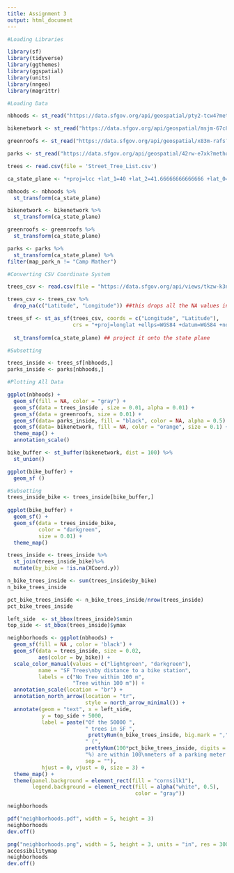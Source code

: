 ```yaml
---
title: Assignment 3
output: html_document
---
```


```r
#Loading Libraries

library(sf)
library(tidyverse)
library(ggthemes)
library(ggspatial)
library(units)
library(nngeo)
library(magrittr) 

```

```r
#Loading Data

nbhoods <- st_read("https://data.sfgov.org/api/geospatial/pty2-tcw4?method=export&format=GeoJSON" , quiet = TRUE)

bikenetwork <- st_read("https://data.sfgov.org/api/geospatial/msjm-67c8?method=export&format=GeoJSON", quiet = TRUE)

greenroofs <- st_read("https://data.sfgov.org/api/geospatial/x83m-rafs?method=export&format=GeoJSON" , quiet = TRUE)

parks <- st_read("https://data.sfgov.org/api/geospatial/42rw-e7xk?method=export&format=GeoJSON", quiet = TRUE)

trees <- read.csv(file = 'Street_Tree_List.csv')

```

```r
ca_state_plane <- "+proj=lcc +lat_1=40 +lat_2=41.66666666666666 +lat_0=39.33333333333334 +lon_0=-122 +x_0=2000000 +y_0=500000.0000000002 +ellps=GRS80 +datum=NAD83 +to_meter=0.3048006096012192 +no_defs "

nbhoods <- nbhoods %>%
  st_transform(ca_state_plane)

bikenetwork <- bikenetwork %>%
  st_transform(ca_state_plane)

greenroofs <- greenroofs %>%
  st_transform(ca_state_plane)

parks <- parks %>%
  st_transform(ca_state_plane) %>%
filter(map_park_n != "Camp Mather")

```

```r
#Converting CSV Coordinate System

trees_csv <- read.csv(file = "https://data.sfgov.org/api/views/tkzw-k3nq/rows.csv?accessType=DOWNLOAD")

trees_csv <- trees_csv %>%
  drop_na(c("Latitude", "Longitude")) ##this drops all the NA values in the Latitude and Longitude columns

trees_sf <- st_as_sf(trees_csv, coords = c("Longitude", "Latitude"),
                     crs = "+proj=longlat +ellps=WGS84 +datum=WGS84 +no_defs") %>% ## this converts the csv into an sf object that transforms the lat/lon into spatial data using WGS84 coordinate reference system
  
  st_transform(ca_state_plane) ## project it onto the state plane
```

```r
#Subsetting

trees_inside <- trees_sf[nbhoods,]
parks_inside <- parks[nbhoods,]
```

```r
#Plotting All Data

ggplot(nbhoods) +
  geom_sf(fill = NA, color = "gray") +
  geom_sf(data = trees_inside , size = 0.01, alpha = 0.01) +
  geom_sf(data = greenroofs, size = 0.01) +
  geom_sf(data= parks_inside, fill = "black", color = NA, alpha = 0.5) +
  geom_sf(data= bikenetwork, fill = NA, color = "orange", size = 0.1) +
  theme_map() +
  annotation_scale()
```

```r
bike_buffer <- st_buffer(bikenetwork, dist = 100) %>%
  st_union()

ggplot(bike_buffer) +
  geom_sf ()
```
```r
#Subsetting
trees_inside_bike <- trees_inside[bike_buffer,]
  
ggplot(bike_buffer) +
  geom_sf() +
  geom_sf(data = trees_inside_bike, 
          color = "darkgreen", 
          size = 0.01) +
  theme_map()
```
```r
trees_inside <- trees_inside %>%
  st_join(trees_inside_bike)%>%
  mutate(by_bike = !is.na(XCoord.y))

n_bike_trees_inside <- sum(trees_inside$by_bike)
n_bike_trees_inside
```

```r
pct_bike_trees_inside <- n_bike_trees_inside/nrow(trees_inside)
pct_bike_trees_inside
```
```r
left_side  <- st_bbox(trees_inside)$xmin
top_side <- st_bbox(trees_inside)$ymax

neighborhoods <- ggplot(nbhoods) +
  geom_sf(fill = NA , color = 'black') +
  geom_sf(data = trees_inside, size = 0.02,
          aes(color = by_bike)) +
  scale_color_manual(values = c("lightgreen", "darkgreen"),
          name = "SF Trees\nby distance to a bike station", 
          labels = c("No Tree within 100 m",
                     "Tree within 100 m")) +
  annotation_scale(location = "br") +
  annotation_north_arrow(location = "tr",
                         style = north_arrow_minimal()) +
  annotate(geom = "text", x = left_side, 
           y = top_side + 5000, 
           label = paste("Of the 50000 ",
                         " trees in SF ", 
                          prettyNum(n_bike_trees_inside, big.mark = ","),
                         " (", 
                         prettyNum(100*pct_bike_trees_inside, digits = 0),
                         "%) are within 100\nmeters of a parking meter.",
                         sep = ""),
           hjust = 0, vjust = 0, size = 3) +
  theme_map() +
  theme(panel.background = element_rect(fill = "cornsilk1"),
        legend.background = element_rect(fill = alpha("white", 0.5), 
                                         color = "gray"))

neighborhoods
```

```r
pdf("neighborhoods.pdf", width = 5, height = 3)
neighborhoods
dev.off()
```
```r
png("neighborhoods.png", width = 5, height = 3, units = "in", res = 300)
accessibilitymap
neighborhoods
dev.off()
```

